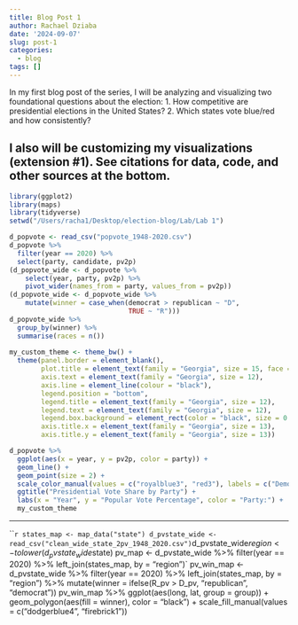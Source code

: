 ```yaml
---
title: Blog Post 1
author: Rachael Dziaba
date: '2024-09-07'
slug: post-1
categories:
  - blog
tags: []
---
```

In my first blog post of the series, I will be analyzing and visualizing two foundational questions about the election: 
   1. How competitive are presidential elections in the United States?
   2. Which states vote blue/red and how consistently?

I also will be customizing my visualizations (extension #1). See citations for data, code, and other sources at the bottom.
---
```r
library(ggplot2)
library(maps)
library(tidyverse)
setwd("/Users/racha1/Desktop/election-blog/Lab/Lab 1")

d_popvote <- read_csv("popvote_1948-2020.csv")
d_popvote %>% 
  filter(year == 2020) %>% 
  select(party, candidate, pv2p)
(d_popvote_wide <- d_popvote %>%
    select(year, party, pv2p) %>%
    pivot_wider(names_from = party, values_from = pv2p))
(d_popvote_wide <- d_popvote_wide %>% 
    mutate(winner = case_when(democrat > republican ~ "D",
                              TRUE ~ "R")))
d_popvote_wide %>%
  group_by(winner) %>%
  summarise(races = n())
  
my_custom_theme <- theme_bw() + 
  theme(panel.border = element_blank(),
        plot.title = element_text(family = "Georgia", size = 15, face = "bold", hjust = 0.5),
        axis.text = element_text(family = "Georgia", size = 12),
        axis.line = element_line(colour = "black"),
        legend.position = "bottom",
        legend.title = element_text(family = "Georgia", size = 12),
        legend.text = element_text(family = "Georgia", size = 12),
        legend.box.background = element_rect(color = "black", size = 0.5), 
        axis.title.x = element_text(family = "Georgia", size = 13),
        axis.title.y = element_text(family = "Georgia", size = 13))

d_popvote %>%
  ggplot(aes(x = year, y = pv2p, color = party)) + 
  geom_line() +
  geom_point(size = 2) +
  scale_color_manual(values = c("royalblue3", "red3"), labels = c("Democrat", "Republican")) +
  ggtitle("Presidential Vote Share by Party") +
  labs(x = "Year", y = "Popular Vote Percentage", color = "Party:") +
  my_custom_theme
```
---
```r
states_map <- map_data("state")
d_pvstate_wide <- read_csv("clean_wide_state_2pv_1948_2020.csv")
`d_pvstate_wide$region <- tolower(d_pvstate_wide$state)
pv_map <- d_pvstate_wide %>%
  filter(year == 2020) %>%
  left_join(states_map, by = "region")`
pv_win_map <- d_pvstate_wide %>%
  filter(year == 2020) %>%
  left_join(states_map, by = "region") %>%
  mutate(winner = ifelse(R_pv > D_pv, "republican", "democrat"))
pv_win_map %>%
  ggplot(aes(long, lat, group = group)) +
  geom_polygon(aes(fill = winner), color = "black") +
  scale_fill_manual(values = c("dodgerblue4", "firebrick1"))